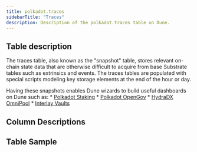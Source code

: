 ```yaml
---
title: polkadot.traces
sidebarTitle: "Traces"
description: Description of the polkadot.traces table on Dune.
---
```


## Table description

The traces table, also known as the "snapshot" table, stores relevant on-chain state data that are otherwise difficult to acquire from base Substrate tables such as extrinsics and events.  The traces tables are populated with special scripts modeling key storage elements at the end of the hour or day.

Having these snapshots enables Dune wizards to build useful dashboards on Dune
such as:
    * [Polkadot Staking](https://dune.com/substrate/polkadot-staking)
    * [Polkadot OpenGov](https://dune.com/substrate/polkadot-gov)
    * [HydraDX OmniPool](https://dune.com/substrate/hydradx)
    * [Interlay Vaults](https://dune.com/substrate/interlay)


## Column Descriptions


<ColumnDescriptions tableSchema="polkadot" tableName="traces" />

## Table Sample


<TableSample tableSchema="polkadot" tableName="traces" />

<TableSample tableSchema="kusama" tableName="traces" />

<TableSample tableSchema="assethub" tableName="traces" />

<TableSample tableSchema="interlay" tableName="traces" />

<TableSample tableSchema="hydradx" tableName="traces" />
